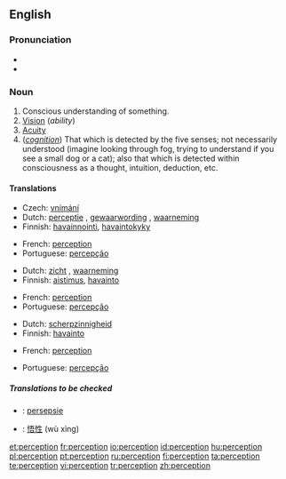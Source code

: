 ==English==

===Pronunciation===
*{{IPA|/pəˈsɛpʃən/}}
*{{audio|en-us-perception.ogg|Audio (US)}}

===Noun===
{{en-noun}}

# Conscious understanding of something.
# [[Vision]] (''ability'')
# [[Acuity]]
# (''[[cognition]]'') That which is detected by the five senses; not necessarily understood (imagine looking through fog, trying to understand if you see a small dog or a cat); also that which is detected within consciousness as a thought, intuition, deduction, etc.

====Translations====
{{trans-top|Conscious understanding of something}}
* Czech: [[vnímání]] {{n}}
*Dutch: [[perceptie]] {{f}}, [[gewaarwording]] {{f}}, [[waarneming]] {{f}}
*Finnish: [[havainnointi]], [[havaintokyky]]
{{trans-mid}}
*French: [[#French|perception]] {{f}}
*Portuguese: [[percepção]] {{f}}
{{trans-bottom}}

{{trans-top|Vision}}
*Dutch: [[zicht]] {{n}}, [[waarneming]] {{f}}
*Finnish: [[aistimus]], [[havainto]]
{{trans-mid}}
*French: [[#French|perception]] {{f}}
*Portuguese: [[percepção]] {{f}}
{{trans-bottom}}

{{trans-top|Acuity}}
*Dutch: [[scherpzinnigheid]]
*Finnish: [[havainto]]
{{trans-mid}}
*French: [[#French|perception]] {{f}}
{{trans-bottom}}

{{trans-top|That which is detected by the five senses}}
{{trans-mid}}
*Portuguese: [[percepção]] {{f}}
{{trans-bottom}}

=====Translations to be checked=====
{{checktrans}}
*{{ttbc|Afrikaans}}: [[persepsie]] {{f}}
*{{ttbc|Chinese}}: [[悟性]] (wù xìng)

[[et:perception]]
[[fr:perception]]
[[io:perception]]
[[id:perception]]
[[hu:perception]]
[[pl:perception]]
[[pt:perception]]
[[ru:perception]]
[[fi:perception]]
[[ta:perception]]
[[te:perception]]
[[vi:perception]]
[[tr:perception]]
[[zh:perception]]